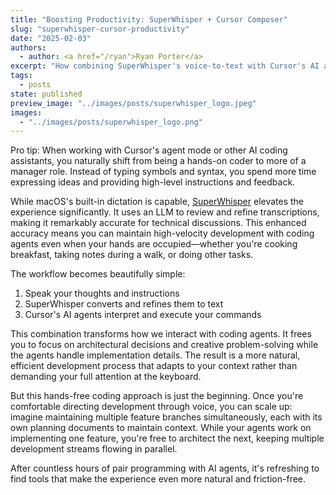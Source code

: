 ```yaml
---
title: "Boosting Productivity: SuperWhisper + Cursor Composer"
slug: "superwhisper-cursor-productivity"
date: "2025-02-03"
authors:
  - author: <a href="/ryan">Ryan Porter</a>
excerpt: "How combining SuperWhisper's voice-to-text with Cursor's AI agents enables hands-free coding and content creation"
tags:
  - posts
state: published
preview_image: "../images/posts/superwhisper_logo.jpeg"
images:
  - "../images/posts/superwhisper_logo.png"
---
```



<p class="center-full-image">
    <BlogImage className="center-small-image"
        images={props.pageContext.frontmatter.images} 
        name="superwhisper_logo.png"
        alt="SuperWhisper logo"
    />
</p>

Pro tip: When working with Cursor's agent mode or other AI coding assistants, you naturally shift from being a hands-on coder to more of a manager role. Instead of typing symbols and syntax, you spend more time expressing ideas and providing high-level instructions and feedback.

While macOS's built-in dictation is capable, [SuperWhisper](https://superwhisper.com/) elevates the experience significantly. It uses an LLM to review and refine transcriptions, making it remarkably accurate for technical discussions. This enhanced accuracy means you can maintain high-velocity development with coding agents even when your hands are occupied—whether you're cooking breakfast, taking notes during a walk, or doing other tasks.

The workflow becomes beautifully simple:
1. Speak your thoughts and instructions
2. SuperWhisper converts and refines them to text
3. Cursor's AI agents interpret and execute your commands

This combination transforms how we interact with coding agents. It frees you to focus on architectural decisions and creative problem-solving while the agents handle implementation details. The result is a more natural, efficient development process that adapts to your context rather than demanding your full attention at the keyboard.

But this hands-free coding approach is just the beginning. Once you're comfortable directing development through voice, you can scale up: imagine maintaining multiple feature branches simultaneously, each with its own planning documents to maintain context. While your agents work on implementing one feature, you're free to architect the next, keeping multiple development streams flowing in parallel.

After countless hours of pair programming with AI agents, it's refreshing to find tools that make the experience even more natural and friction-free.